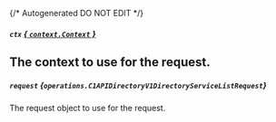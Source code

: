 {/* Autogenerated DO NOT EDIT  */}

##### `ctx` [*{ `context.Context` }*](https://pkg.go.dev/context#Context)
The context to use for the request.
---
##### `request` *{`operations.C1APIDirectoryV1DirectoryServiceListRequest`}*
The request object to use for the request.

<Collapsible openLabel={Labels.showProperties} closeLabel={Labels.hideProperties}>
  <C1APIDirectoryV1DirectoryServiceListRequest />
</Collapsible>


